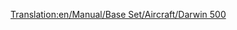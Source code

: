 [[Translation:en/Manual/Base Set/Aircraft/Darwin 500]]

{{en/Manual/Base Set/Aircraft/Aircraft|Cost=38.964 (77,928)
|Speed=947 kph (592 MPH)
|Annual=6.187 (12,374)
|Designed=1982
|Lifespan=25
|Capacity=240 passengers & 25 bags of mail
|Description=Standard jet plane, large airports preferred.
|Real-lifeWikilink=Boeing 767
|Real-life=Boeing 767
}}